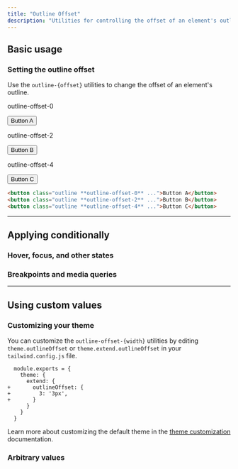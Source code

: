 ```yaml
---
title: "Outline Offset"
description: "Utilities for controlling the offset of an element's outline."
---
```




## Basic usage

### Setting the outline offset

Use the `outline-{offset}` utilities to change the offset of an element's outline.

<Example>
  <div class="grid grid-cols-1 gap-8 sm:grid-cols-3 sm:gap-4 font-bold text-white text-sm text-center font-bold">
    <div class="flex flex-col items-center shrink-0">
      <p class="font-medium text-sm text-gray-500 font-mono text-center mb-3">outline-offset-0</p>
      <button class="px-4 py-2 font-semibold text-sm bg-white text-gray-700 border border-gray-300 rounded-md shadow-sm outline outline-2 outline-offset-0 outline-sky-500">Button A</button>
    </div>
    <div class="flex flex-col items-center shrink-0">
      <p class="font-medium text-sm text-gray-500 font-mono text-center mb-3">outline-offset-2</p>
      <button class="px-4 py-2 font-semibold text-sm bg-white text-gray-700 border border-gray-300 rounded-md shadow-sm outline outline-2 outline-offset-2 outline-sky-500">Button B</button>
    </div>
    <div class="flex flex-col items-center shrink-0">
      <p class="font-medium text-sm text-gray-500 font-mono text-center mb-3">outline-offset-4</p>
      <button class="px-4 py-2 font-semibold text-sm bg-white text-gray-700 border border-gray-300 rounded-md shadow-sm outline outline-2 outline-offset-4 outline-sky-500">Button C</button>
    </div>
  </div>
</Example>

```html
<button class="outline **outline-offset-0** ...">Button A</button>
<button class="outline **outline-offset-2** ...">Button B</button>
<button class="outline **outline-offset-4** ...">Button C</button>
```

---

## <Heading ignore>Applying conditionally</Heading>

### <Heading ignore>Hover, focus, and other states</Heading>

<HoverFocusAndOtherStates defaultClass="outline" featuredClass="outline-offset-2" element="button" />

### <Heading ignore>Breakpoints and media queries</Heading>

<BreakpointsAndMediaQueries defaultClass="outline" featuredClass="outline-offset-2" element="button" />

---

## Using custom values

### Customizing your theme

You can customize the `outline-offset-{width}` utilities by editing `theme.outlineOffset` or `theme.extend.outlineOffset` in your `tailwind.config.js` file.

```diff-js tailwind.config.js
  module.exports = {
    theme: {
      extend: {
+       outlineOffset: {
+         3: '3px',
+       }
      }
    }
  }
```

Learn more about customizing the default theme in the [theme customization](/docs/theme#customizing-the-default-theme) documentation.

### Arbitrary values

<ArbitraryValues property="outline-offset" featuredClass="outline-offset-[3px]" element="button" />
